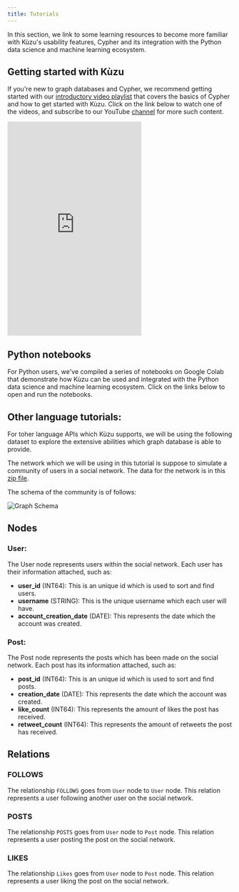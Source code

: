 ```yaml
---
title: Tutorials
---
```


In this section, we link to some learning resources to become more familiar with Kùzu's usability
features, Cypher and its integration with the Python data science and machine learning ecosystem.


## Getting started with Kùzu

If you're new to graph databases and Cypher, we recommend getting started with our
[introductory video playlist](https://www.youtube.com/playlist?list=PLnMU6rfAdE1CSgarQ3SpDqeudCe42PzuD)
that covers the basics of Cypher and how to get started with Kùzu.
Click on the link below to watch one of the videos, and subscribe to our YouTube
[channel](https://www.youtube.com/@Kuzudb) for more such content.

<div class="video-container">
  <iframe
    height="480"
    src="https://www.youtube.com/embed/wV2iphFc_f0"
    title="YouTube video player" frameborder="0"
    allowfullscreen
    >
  </iframe>
</div>


## Python notebooks

For Python users, we've compiled a series of notebooks on Google Colab that demonstrate how Kùzu can
be used and integrated with the Python data science and machine learning
ecosystem. Click on the links below to open and run the notebooks.

<CardGrid>
  <LinkCard
    title="Intro to Cypher"
    description="Become familiar with Cypher syntax"
    href="https://colab.research.google.com/drive/1zgTCEOFdskYRQ45COYRww7sA6fTXE66S"
  />
  <LinkCard
    title="Kùzu and NetworkX"
    description="Working with NetworkX & graph algorithms using a Kùzu graph"
    href="https://colab.research.google.com/drive/1_AK-CHELz0fLAc2RCPvPgD-R7-NGyrGu"
  />
  <LinkCard
    title="Kùzu and PyTorch Geometric (1)"
    description="Node property prediction"
    href="https://colab.research.google.com/drive/1ijFoPN4USr4umUzRoCfRPFNZfbhKKLcC"
  />
  <LinkCard
    title="Kùzu and PyTorch Geometric (2)"
    description="Link prediction"
    href="https://colab.research.google.com/drive/1OxlDLUYZL8jTkqKdVebFtek7yZ5of7FK"
  />
  <LinkCard
    title="LlamaIndex-Kùzu Integration"
    description="Using Kùzu as a property graph store for LlamaIndex"
    href="https://colab.research.google.com/drive/1brAdNRNLG2XHD7Jv3ZwSQCOCJ_wmfd1B"
  />
  <LinkCard
    title="LangChain-Kùzu Integration"
    description="Using Kùzu as a property graph store for LangChain"
    href="https://colab.research.google.com/drive/16FscFHwSKQNXFprChdQufMP7G6u8cMTS"
  />
</CardGrid>

## Other language tutorials:
For toher language APIs which Kùzu supports, we will be using the following dataset to explore the extensive abilities which graph database is able to provide.

The network which we will be using in this tutorial is suppose to simulate a community of users in a social network. The data for the network is in this [zip file](https://rgw.cs.uwaterloo.ca/kuzu-test/tutorial/tutorial_data.zip).

The schema of the community is of follows:

![Graph Schema](./Graph_Schema.png)

## Nodes
### **User**: 
The User node represents users within the social network. Each user has their information attached, such as:
- **user_id** (INT64): This is an unique id which is used to sort and find users. 
- **username** (STRING): This is the unique username which each user will have.
- **account_creation_date** (DATE): This represents the date which the account was created.

### **Post**:
The Post node represents the posts which has been made on the social network. Each post has its information attached, such as:
- **post_id** (INT64): This is an unique id which is used to sort and find posts.
- **creation_date** (DATE): This represents the date which the account was created.
- **like_count** (INT64): This represents the amount of likes the post has received.
- **retweet_count** (INT64): This represents the amount of retweets the post has received.

## Relations
### **FOLLOWS**
The relationship `FOLLOWS` goes from `User` node to `User` node. This relation represents a user following another user on the social network.

### **POSTS** 
The relationship `POSTS` goes from `User` node to `Post` node. This relation represents a user posting the post on the social network.

### **LIKES**
The relationship `Likes` goes from `User` node to `Post` node. This relation represents a user liking the post on the social network.

<CardGrid>
  <LinkCard
    title="Rust"
    description="Tutorial for Kùzu's Rust API"
    href="/tutorials/rust/rust_tutorial"
  />
</CardGrid>